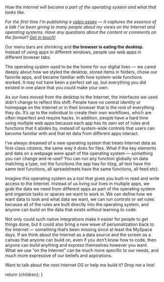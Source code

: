 
<ArticleMetaTags 
  title="Internet OS" 
  description="Internet OS"
  slug="internet-os"
  image="https://res.cloudinary.com/dz3c2rl2o/image/upload/v1704142853/media/InternetOS.png"
/>

*How the Internet will become a part of the operating system and what that looks like.*

<YouTube videoId="IpbvRUdLY_U" />

_For the first time I’m publishing a [video essay](https://www.youtube.com/watch?v=IpbvRUdLY_U) — it captures the essence of a talk I’ve been giving to many people about my views on the Internet and operating systems. Have any questions about the content or comments on the format? [Get in touch!](https://dylansteck.com/)_

Our menu bars are shrinking and **the browser is eating the desktop**. Instead of using apps in different windows, people use web apps in different browser tabs.

The operating system used to be the home for our digital lives — we cared deeply about how we styled the desktop, stored items in folders, chose our favorite apps, and became familiar with how system-wide functions worked. It may not have been a perfect set up, but everything you did existed in one place that you could make your own.

As our lives moved from the desktop to the Internet, the interfaces we used didn’t change to reflect this shift. People have no central identity or homepage on the Internet or in their browser that is the root of everything they do. It’s up to the individual to create their own workflows, which are often imperfect and require hacks. In addition, people have a hard time using multiple web apps because each app has its own set of rules and functions that it abides by, instead of system-wide controls that users can become familiar with and that let data from different apps interact.

I’ve always dreamed of a new operating system that treats Internet data as first-class citizens, the same way it does for files. What if the key elements and data on a webpage were apart of the operating system — something you can change and re-use? You can run any function globally on data matching a type, not the functions the app has for it(eg. all text have the same text functions, all spreadsheets have the same functions, all feed etc).

Imagine this operating system as a tool that gives you built-in read and write access to the Internet. Instead of us living our lives in multiple apps, we grab the data we need from different apps as part of the operating system and organize tasks or spaces we want to work in. We can define how we want data to look and what data we want, we can run controls or set rules because all of the rules are built directly into the operating system, and anyone can build on the data that exists without learning to code.

Not only could such native integrations make it easier for people to get things done, but it could also bring a new wave of personalization back to the Internet — something that’s been missing since at least the MySpace days. If we think about the Internet as a data source and the screen as a canvas that anyone can build on, even if you don’t know how to code, then anyone can build anything and express themselves however you want. What we use “on the Internet” can be much more specific to our needs, and much more expressive of our beliefs and aspirations.

Want to talk about the next Internet OS or help me build it? Drop me a line!

  return <MdxLayout>{children}</MdxLayout>;
}